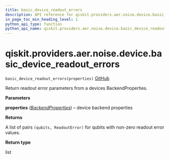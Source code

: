 ```yaml
---
title: basic_device_readout_errors
description: API reference for qiskit.providers.aer.noise.device.basic_device_readout_errors
in_page_toc_min_heading_level: 1
python_api_type: function
python_api_name: qiskit.providers.aer.noise.device.basic_device_readout_errors
---
```


# qiskit.providers.aer.noise.device.basic\_device\_readout\_errors

<span id="qiskit.providers.aer.noise.device.basic_device_readout_errors" />

`basic_device_readout_errors(properties)` [GitHub](https://github.com/qiskit/qiskit-aer/tree/stable/0.8/qiskit/providers/aer/noise/device/models.py "view source code")

Return readout error parameters from a devices BackendProperties.

**Parameters**

**properties** ([*BackendProperties*](qiskit.providers.models.BackendProperties "qiskit.providers.models.BackendProperties")) – device backend properties

**Returns**

A list of pairs `(qubits, ReadoutError)` for qubits with non-zero readout error values.

**Return type**

list

